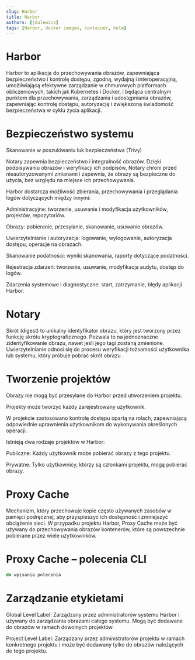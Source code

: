 ```yaml
---
slug: Harbor
title: Harbor
authors: [jdulewicz]
tags: [Harbor, docker images, container, helm]
---
```


# Harbor

Harbor to aplikacja do przechowywania obrazów, zapewniająca bezpieczeństwo i kontrolę dostępu, zgodną, wydajną i interoperacyjną, umożliwiającą efektywne zarządzanie w chmurowych platformach obliczeniowych, takich jak Kubernetes i Docker, i będąca centralnym punktem dla przechowywania, zarządzania i udostępniania obrazów, zapewniając kontrolę dostępu, autoryzację i zwiększoną świadomość bezpieczeństwa w cyklu życia aplikacji.​

# Bezpieczeństwo systemu

Skanowanie w poszukiwaniu luk bezpieczeństwa (Trivy)

Notary zapewnia bezpieczeństwo i integralność obrazów. Dzięki podpisywaniu obrazów i weryfikacji ich podpisów, Notary chroni przed nieautoryzowanymi zmianami i zapewnia, że obrazy są bezpieczne do użycia, bez względu na miejsce ich przechowywania.​

Harbor dostarcza możliwość zbierania, przechowywania i przeglądania logów dotyczących między innymi:​

Administracyjne: tworzenie, usuwanie i modyfikacja użytkowników, projektów, repozytoriów.​

Obrazy: pobieranie, przesyłanie, skanowanie, usuwanie obrazów.​

Uwierzytelnianie i autoryzacja: logowanie, wylogowanie, autoryzacja dostępu, operacje na obrazach.​

Skanowanie podatności: wyniki skanowania, raporty dotyczące podatności.​

Rejestracja zdarzeń: tworzenie, usuwanie, modyfikacja audytu, dostęp do logów.​

Zdarzenia systemowe i diagnostyczne: start, zatrzymanie, błędy aplikacji Harbor.​
​
# Notary

Skrót (digest) to unikalny identyfikator obrazu, który jest tworzony przez funkcję skrótu kryptograficznego. Pozwala to na jednoznaczne zidentyfikowanie obrazu, nawet jeśli jego tagi zostaną zmienione. Uwierzytelnianie odnosi się do procesu weryfikacji tożsamości użytkownika lub systemu, który próbuje pobrać skrót obrazu . ​

# Tworzenie projektów​

Obrazy nie mogą być przesyłane do Harbor przed utworzeniem projektu.​

Projekty może tworzyć każdy zarejestrowany użytkownik.​

W projekcie zastosowano kontrolę dostępu opartą na rolach, zapewniającą odpowiednie uprawnienia użytkownikom do wykonywania określonych operacji.​

Istnieją dwa rodzaje projektów w Harbor:​

Publiczne: Każdy użytkownik może pobierać obrazy z tego projektu.​

Prywatne: Tylko użytkownicy, którzy są członkami projektu, mogą pobierać obrazy.​
​
# Proxy Cache ​

Mechanizm, który przechowuje kopie często używanych zasobów w pamięci podręcznej, aby przyspieszyć ich dostępność i zmniejszyć obciążenie sieci. W przypadku projektu Harbor, Proxy Cache może być używany do przechowywania obrazów kontenerów, które są powszechnie pobierane przez wiele użytkowników.​

# Proxy Cache – polecenia CLI​

```bash
do wpisania polecenia
```

# Zarządzanie etykietami

Global Level Label: Zarządzany przez administratorów systemu Harbor i używany do zarządzania obrazami całego systemu. Mogą być dodawane do obrazów w ramach dowolnych projektów.​

Project Level Label: Zarządzany przez administratorów projektu w ramach konkretnego projektu i może być dodawany tylko do obrazów należących do tego projektu.​